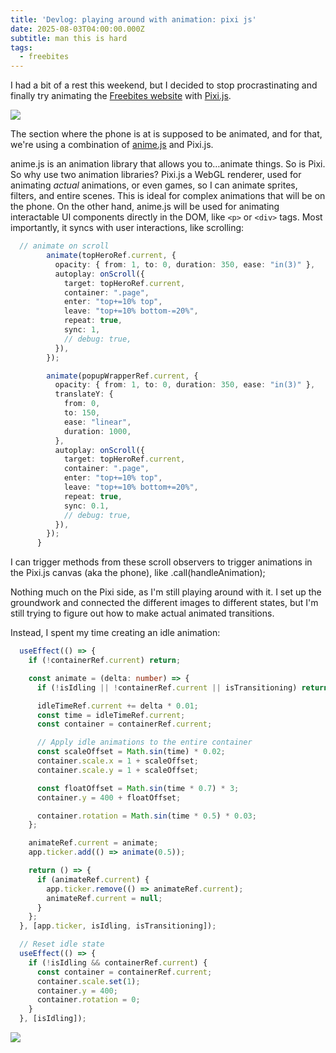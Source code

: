 ```yaml
---
title: 'Devlog: playing around with animation: pixi js'
date: 2025-08-03T04:00:00.000Z
subtitle: man this is hard
tags:
  - freebites
---
```


I had a bit of a rest this weekend, but I decided to stop procrastinating and finally try animating the [Freebites website](https://www.freebites.org/) with [Pixi.js](https://pixijs.com/).

![](https://res.cloudinary.com/dqjxcxacd/image/upload/v1754246424/da807e41-df3a-4ec1-a30f-3267cd659549.png)

The section where the phone is at is supposed to be animated, and for that, we're using a combination of [anime.js](https://animejs.com) and Pixi.js.

<SectionTitle title="What's that?" />

anime.js is an animation library that allows you to…animate things. So is Pixi. So why use two animation libraries? Pixi.js a WebGL renderer, used for animating *actual* animations, or even games, so I can animate sprites, filters, and entire scenes. This is ideal for complex animations that will be on the phone. On the other hand, anime.js will be used for animating interactable UI components directly in the DOM, like `<p>` or `<div>` tags. Most importantly, it syncs with user interactions, like scrolling:

```ts
  // animate on scroll
        animate(topHeroRef.current, {
          opacity: { from: 1, to: 0, duration: 350, ease: "in(3)" },
          autoplay: onScroll({
            target: topHeroRef.current,
            container: ".page",
            enter: "top+=10% top",
            leave: "top+=10% bottom-=20%",
            repeat: true,
            sync: 1,
            // debug: true,
          }),
        });

        animate(popupWrapperRef.current, {
          opacity: { from: 1, to: 0, duration: 350, ease: "in(3)" },
          translateY: {
            from: 0,
            to: 150,
            ease: "linear",
            duration: 1000,
          },
          autoplay: onScroll({
            target: topHeroRef.current,
            container: ".page",
            enter: "top+=10% top",
            leave: "top+=10% bottom+=20%",
            repeat: true,
            sync: 0.1,
            // debug: true,
          }),
        });
      }
```

I can trigger methods from these scroll observers to trigger animations in the Pixi.js canvas (aka the phone), like .call(handleAnimation);

<SectionTitle title="So, what did I do?" />

Nothing much on the Pixi side, as I'm still playing around with it. I set up the groundwork and connected the different images to different states, but I'm still trying to figure out how to make actual animated transitions.

Instead, I spent my time creating an idle animation:

```ts
  useEffect(() => {
    if (!containerRef.current) return;

    const animate = (delta: number) => {
      if (!isIdling || !containerRef.current || isTransitioning) return;

      idleTimeRef.current += delta * 0.01;
      const time = idleTimeRef.current;
      const container = containerRef.current;

      // Apply idle animations to the entire container
      const scaleOffset = Math.sin(time) * 0.02;
      container.scale.x = 1 + scaleOffset;
      container.scale.y = 1 + scaleOffset;

      const floatOffset = Math.sin(time * 0.7) * 3;
      container.y = 400 + floatOffset;

      container.rotation = Math.sin(time * 0.5) * 0.03;
    };

    animateRef.current = animate;
    app.ticker.add(() => animate(0.5));

    return () => {
      if (animateRef.current) {
        app.ticker.remove(() => animateRef.current);
        animateRef.current = null;
      }
    };
  }, [app.ticker, isIdling, isTransitioning]);

  // Reset idle state
  useEffect(() => {
    if (!isIdling && containerRef.current) {
      const container = containerRef.current;
      container.scale.set(1);
      container.y = 400;
      container.rotation = 0;
    }
  }, [isIdling]);
```

![](https://res.cloudinary.com/dqjxcxacd/image/upload/v1754246243/FreebitesIdleAnimation_wrifh7.gif)
